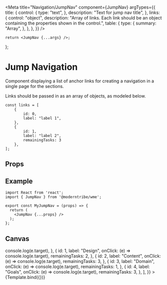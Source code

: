 
<Meta
	title="Navigation/JumpNav"
	component={JumpNav}
	argTypes={{
		title: {
			control: {
				type: "text",
			},
			description: "Text for jump nav title",
		},
		links: {
			control: "object",
			description:
				"Array of links. Each link should be an object containing the properties shown in the control.",
			table: {
				type: {
					summary: "Array",
				},
			},
		},
	}}
/>

	return <JumpNav {...args} />;
};

# Jump Navigation

Component displaying a list of anchor links for creating a navigation in a single page for the sections.

Links should be passed in as an array of objects, as modeled below.

```
const links = [
	{
		id: 0,
		label: "label 1",
	},
    {
        id: 1,
        label: "label 2",
        remainingTasks: 3
    },
];
```

## Props

<ArgsTable story="." />

## Example

```
import React from 'react';
import { JumpNav } from '@moderntribe/wme';

export const MyJumpNav = (props) => {
  return (
    <JumpNav {...props} />
  );
};
```

## Canvas

<Canvas>
	<Story
		name="Default"
		args={{
			title: "Jump to:",
			links: [
				{
					id: 0,
					label: "The Basics",
					onClick: (e) => console.log(e.target),
				},
				{
					id: 1,
					label: "Design",
					onClick: (e) => console.log(e.target),
					remainingTasks: 2,
				},
				{
					id: 2,
					label: "Content",
					onClick: (e) => console.log(e.target),
					remainingTasks: 3,
				},
				{
					id: 3,
					label: "Domain",
					onClick: (e) => console.log(e.target),
					remainingTasks: 1,
				},
				{
					id: 4,
					label: "Goals",
					onClick: (e) => console.log(e.target),
					remainingTasks: 3,
				},
			],
		}}
	>
		{Template.bind({})}
	</Story>
</Canvas>
